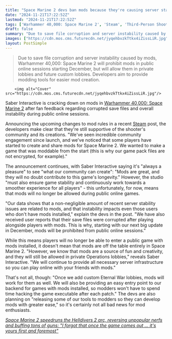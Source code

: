 ```yaml
---
title: "Space Marine 2 devs ban mods because they're causing server stability issues, even for players who don't have mods installed"
date: "2024-11-21T17:22:52Z"
lastmod: "2024-11-21T17:22:52Z"
tags: ['Warhammer 40,000: Space Marine 2', 'Steam', 'Third-Person Shooter', 'Mods']
draft: false
summary: "Due to save file corruption and server instability caused by mods, Warhammer 40,000: Space Marine 2 will prohibit mods in public online sessions starting December,  but will allow them in private lobbies and future custom lobbies.  Developers aim to provide modding tools for easier mod creation."
images: ["https://cdn.mos.cms.futurecdn.net/jyqehbvzkTtkx4iZissLiR.jpg"]
layout: PostSimple
---
```

> Due to save file corruption and server instability caused by mods, Warhammer 40,000: Space Marine 2 will prohibit mods in public online sessions starting December,  but will allow them in private lobbies and future custom lobbies.  Developers aim to provide modding tools for easier mod creation.


        <img alt="Cover" src="https://cdn.mos.cms.futurecdn.net/jyqehbvzkTtkx4iZissLiR.jpg"/>
        
Saber Interactive is cracking down on mods in [<u>Warhammer 40,000: Space Marine 2</u>](https://www.gamesradar.com/games/third-person-shooter/space-marine-2-guide/) after fan feedback regarding corrupted save files and overall instability during public online sessions.

Announcing the upcoming changes to mod rules in a recent [<u>Steam</u>](https://store.steampowered.com/news/app/2183900/view/6681747476222836957?l=english) post, the developers make clear that they're still supportive of the shooter's community and its creations. "We've seen incredible community engagement since launch, and we've noticed that some players have started to create and share mods for Space Marine 2. We wanted to make a game that was moddable from the start (this is why our game pack files are not encrypted, for example)."

The announcement continues, with Saber Interactive saying it's "always a pleasure" to see "what our community can create": "Mods are great, and they will no doubt contribute to this game's longevity." However, the studio "must also ensure game stability and continuously work towards a smoother experience for all players" - this unfortunately, for now, means that mods will no longer be allowed during public online games.

"Our data shows that a non-negligible amount of recent server stability issues are related to mods, and that instability impacts even those users who don't have mods installed," explain the devs in the post. "We have also received user reports that their save files were corrupted after playing alongside players with mods. This is why, starting with our next big update in December, mods will be prohibited from public online sessions."

While this means players will no longer be able to enter a public game with mods installed, it doesn't mean that mods are off the table entirely in Space Marine 2. "However, we know that mods are a source of fun and creativity, and they will still be allowed in private Operations lobbies," reveals Saber Interactive. "We will continue to provide all necessary server infrastructure so you can play online with your friends with mods."

That's not all, though: "Once we add custom Eternal War lobbies, mods will work for them as well. We will also be providing an easy entry point to our backend for games with mods installed, so modders won't have to spend time hacking the game executable after each patch." The devs are also planning on "releasing some of our tools to modders so they can develop mods with greater ease," so it's certainly not all bad news for mod enthusiasts.

[<u><em>Space Marine 2 speedruns the Helldivers 2 arc, reversing unpopular nerfs and buffing tons of guns: "I forgot that once the game comes out ... it's yours first and foremost"</em></u>](https://www.gamesradar.com/games/third-person-shooter/space-marine-2-speedruns-the-helldivers-2-arc-reversing-unpopular-nerfs-and-buffing-tons-of-guns-i-forgot-that-once-the-game-comes-out-its-yours-first-and-foremost/)
        